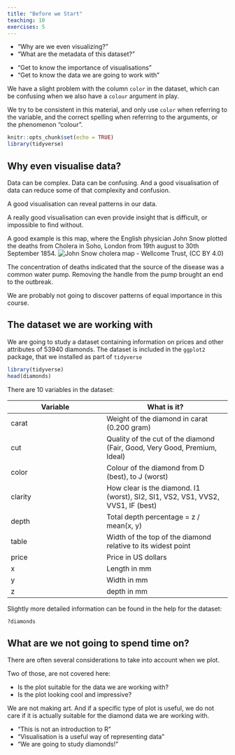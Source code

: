```yaml
---
title: "Before we Start"
teaching: 10
exercises: 5
---
```

:::: questions
  - "Why are we even visualizing?"
  - "What are the metadata of this dataset?"

::::


:::: objectives
- "Get to know the importance of visualisations"
- "Get to know the data we are going to work with"

::::

::::instructor
We have a slight problem with the column `color` in the dataset, which
can be confusing when we also have a `colour` argument in play.

We try to be consistent in this material, and only use `color` when referring
to the variable, and the correct spelling when referring to the arguments, or
the phenomenon "colour".

::::


```r
knitr::opts_chunk$set(echo = TRUE)
library(tidyverse)
```

## Why even visualise data?

Data can be complex. Data can be confusing. And a good visualisation of data
can reduce some of that complexity and confusion.

A good visualisation can reveal patterns in our data.

A really good visualisation can even provide insight that is difficult, or
impossible to find without.

A good example is this map, where the English physician John Snow plotted the 
deaths from Cholera in Soho, London from 19th august to 30th September 1854.
![John Snow cholera map - Wellcome Trust, (CC BY 4.0) ](../fig/snow_cholera_map.jpg)

The concentration of deaths indicated that the source of the disease was a 
common water pump. Removing the handle from the pump brought an end to the 
outbreak.

We are probably not going to discover patterns of equal importance in this course.



## The dataset we are working with

We are going to study a dataset containing information on prices and other attributes
of 53940 diamonds. The dataset is included in the `ggplot2` package, that we
installed as part of `tidyverse`

```r
library(tidyverse)
head(diamonds)

```

There are 10 variables in the dataset:

| Variable | What is it? |
|----------|-------------|
| carat    | Weight of the diamond in carat (0.200 gram) |
| cut      | Quality of the cut of the diamond (Fair, Good, Very Good, Premium, Ideal) | 
| color    | Colour of the diamond from D (best), to J (worst) |
| clarity  | How clear is the diamond. I1 (worst), SI2, SI1, VS2, VS1, VVS2, VVS1, IF (best) |
| depth    | Total depth percentage = z / mean(x, y) |
| table    | Width of the top of the diamond relative to its widest point |
| price    | Price in US dollars |
| x        | Length in mm | 
| y        | Width in mm |
| z        | depth in mm |

Slightly more detailed information can be found in the help for the dataset:
```r
?diamonds
```

## What are we not going to spend time on?

There are often several considerations to take into account when we plot.

Two of those, are not covered here:

* Is the plot suitable for the data we are working with?
* Is the plot looking cool and impressive?

We are not making art. And if a specific type of plot is useful, we do
not care if it is actually suitable for the diamond data we are working 
with.

:::: keypoints
  - "This is not an introduction to R"
  - "Visualisation is a useful way of representing data"
  - "We are going to study diamonds!"

::::

